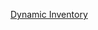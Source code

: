 [Dynamic Inventory](https://docs.ansible.com/ansible/latest/user_guide/intro_dynamic_inventory.html)

